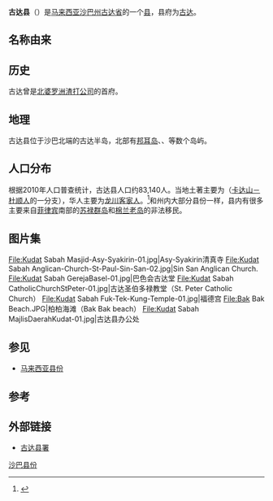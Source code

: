 {{for|该县县府|古达}}
{{Infobox settlement myd
| name ={{PAGENAME}}
| official_name =Daerah Kudat
| en = Kudat District
| ta = 
| jawi = 
| imagesize = 
| image_flag = 
| image_seal = 
| image_map = SabahDistricts-Kudat-pp.png
| coordinates = {{coord|6|53|00|N|116|50|00|E|region:MY|display=inline, title}}
| state =沙巴
| bhg = [[古达省|古达省]]
| seat =[[古达|古达]]
| la =[[古达县议会|古达县议会]]
| do = Sebastian Lim
| area_total_km2 = {{formatnum:1287|R}}
| population_total = {{formatnum:83,140|R}}
| population_as_of = 2010
|postal_code = 
|area_code=
|registration_plate=
}}
'''古达县'''（{{lang-ms|Daerah Kudat}}）是[[马来西亚|马来西亚]][[沙巴州|沙巴州]][[古达省|古达省]]的一个[[马来西亚县份|县]]，县府为[[古达|古达]]。

==名称由来==

==历史==
古达曾是[[北婆罗洲渣打公司|北婆罗洲渣打公司]]的首府。

==地理==
古达县位于沙巴北端的古达半岛，北部有[[邦耳岛|邦耳岛]]、{{tsl|en|Balambangan Island|巴兰邦岸岛}}、{{tsl|en|Malawali Island|}}等数个岛屿。

==人口分布==
根据2010年人口普查统计，古达县人口约83,140人{{my10|2}}。当地土著主要为{{tsl|en|Rungus people|龙古斯族}}（[[卡达山－杜顺人|卡达山－杜顺人]]的一分支），华人主要为[[龙川|龙川]][[客家人|客家人]]。<ref>{{cite news |title=走，去古達自駕遊 |url=http://epaper.sinchew.com.my/sinchewepaper/webapp/flipboard1_5/flipboard-content-view.php?id=312&appview=true |work=epaper.sinchew.com.my}}</ref>和州内大部分县份一样，县内有很多主要来自[[菲律宾|菲律宾]]南部的[[苏禄群岛|苏禄群岛]]和[[棉兰老岛|棉兰老岛]]的非法移民。
{{MyPopuSabah|2010|2489|3674|17695|154|45420|4928|65|355|8360}}

==图片集==
<gallery>
File:Kudat Sabah Masjid-Asy-Syakirin-01.jpg|Asy-Syakirin清真寺
File:Kudat Sabah Anglican-Church-St-Paul-Sin-San-02.jpg|Sin San Anglican Church.
File:Kudat Sabah GerejaBasel-01.jpg|巴色会古达堂
File:Kudat Sabah CatholicChurchStPeter-01.jpg|古达圣伯多禄教堂（St. Peter Catholic Church）
File:Kudat Sabah Fuk-Tek-Kung-Temple-01.jpg|福德宫
File:Bak Bak Beach.JPG|柏柏海滩（Bak Bak beach）
File:Kudat Sabah MajlisDaerahKudat-01.jpg|古达县办公处
</gallery>

== 参见 ==
{{Portal box|马来西亚}}
* [[马来西亚县份|马来西亚县份]]

==参考==
{{reflist}}

==外部链接==
{{commons category|Kudat District}}
*[http://www.sabah.gov.my/pd.kdt/ 古达县署]{{Wayback|url=http://www.sabah.gov.my/pd.kdt/ |date=20111017185125 }}

{{沙巴}}
{{马来西亚县份}}
{{Normdaten}}
[[Category:沙巴县份|]]